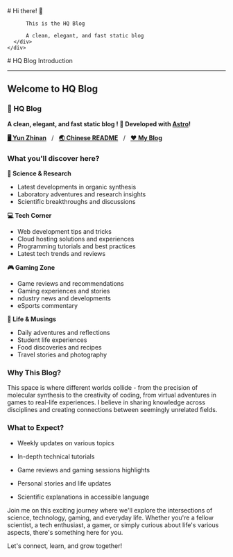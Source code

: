 
<BaseLayout title="Home">
  <BaseCard title="Home">
    <div class="flex">
      <div class="p-6">
          # Hi there! 👋

          This is the HQ Blog

          A clean, elegant, and fast static blog
      </div>
    </div>

  </BaseCard>

  <BaseCard title="Home" image="/index.webp">
# HQ Blog Introduction

---

## Welcome to HQ Blog 

### 🧊 HQ Blog

**A clean, elegant, and fast static blog ! 🚀 Developed with [Astro](https://astro.build/)!**

[**🖥️ Yun Zhinan**](https://fawangdada.edgeone.app)&nbsp;&nbsp;&nbsp;/&nbsp;&nbsp;&nbsp;[**🌏 Chinese README**](https://hqblog.edgeone.app)&nbsp;&nbsp;&nbsp;/&nbsp;&nbsp;&nbsp;[**❤️ My Blog**](https://hqblog.edgeone.app)

### What you'll discover here?

**🧪 Science & Research**
 - Latest developments in organic synthesis
 - Laboratory adventures and research insights
 - Scientific breakthroughs and discussions

**💻 Tech Corner**
 - Web development tips and tricks
 - Cloud hosting solutions and experiences
 - Programming tutorials and best practices
 - Latest tech trends and reviews

**🎮 Gaming Zone**
 - Game reviews and recommendations
 - Gaming experiences and stories
 - ndustry news and developments
 - eSports commentary

**📝 Life & Musings**
 - Daily adventures and reflections
 - Student life experiences
 - Food discoveries and recipes
 - Travel stories and photography

### Why This Blog?

This space is where different worlds collide - from the precision of molecular synthesis to the creativity of coding, from virtual 
adventures in games to real-life experiences. I believe in sharing knowledge across disciplines and creating connections between 
seemingly unrelated fields.

### What to Expect?

 - Weekly updates on various topics

 - In-depth technical tutorials

 - Game reviews and gaming sessions highlights

 - Personal stories and life updates

 - Scientific explanations in accessible language


Join me on this exciting journey where we'll explore the intersections of science, technology, gaming, and everyday life. Whether 
you're a fellow scientist, a tech enthusiast, a gamer, or simply curious about life's various aspects, there's something here for you.

Let's connect, learn, and grow together!


  </BaseCard>
</BaseLayout>
